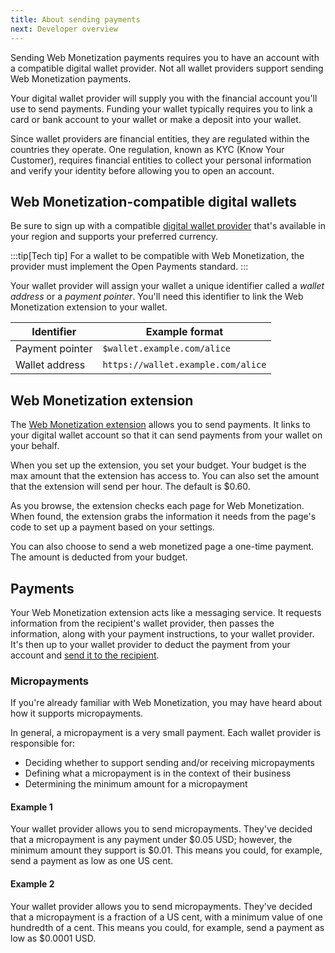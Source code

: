 ```yaml
---
title: About sending payments
next: Developer overview
---
```



Sending Web Monetization payments requires you to have an account with a compatible digital wallet provider. Not all wallet providers support sending Web Monetization payments.

Your digital wallet provider will supply you with the financial account you'll use to send payments. Funding your wallet typically requires you to link a card or bank account to your wallet or make a deposit into your wallet.

Since wallet providers are financial entities, they are regulated within the countries they operate. One regulation, known as KYC (Know Your Customer), requires financial entities to collect your personal information and verify your identity before allowing you to open an account.

## Web Monetization-compatible digital wallets

Be sure to sign up with a compatible [digital wallet provider](/wallets) that's available in your region and supports your preferred currency.

:::tip[Tech tip]
For a wallet to be compatible with Web Monetization, the provider must implement the <LinkOut href="https://openpayments.dev">Open Payments</LinkOut> standard.
:::

Your wallet provider will assign your wallet a unique identifier called a _wallet address_ or a _payment pointer_. You'll need this identifier to link the Web Monetization extension to your wallet.

| Identifier      | Example format                     |
| --------------- | ---------------------------------- |
| Payment pointer | `$wallet.example.com/alice`        |
| Wallet address  | `https://wallet.example.com/alice` |

## Web Monetization extension

The [Web Monetization extension](/supporters/get-started#install-the-extension) allows you to send payments. It links to your digital wallet account so that it can send payments from your wallet on your behalf.

When you set up the extension, you set your budget. Your budget is the max amount that the extension has access to. You can also set the amount that the extension will send per hour. The default is $0.60.

As you browse, the extension checks each page for Web Monetization. When found, the extension grabs the information it needs from the page's code to set up a payment based on your settings.

You can also choose to send a web monetized page a one-time payment. The amount is deducted from your budget.

## Payments

Your Web Monetization extension acts like a messaging service. It requests information from the recipient's wallet provider, then passes the information, along with your payment instructions, to your wallet provider. It's then up to your wallet provider to deduct the payment from your account and [send it to the recipient](/developers/about-receiving).

### Micropayments

If you're already familiar with Web Monetization, you may have heard about how it supports micropayments.

In general, a micropayment is a very small payment. Each wallet provider is responsible for:

- Deciding whether to support sending and/or receiving micropayments
- Defining what a micropayment is in the context of their business
- Determining the minimum amount for a micropayment

#### Example 1

Your wallet provider allows you to send micropayments. They've decided that a micropayment is any payment under $0.05 USD; however, the minimum amount they support is $0.01. This means you could, for example, send a payment as low as one US cent.

#### Example 2

Your wallet provider allows you to send micropayments. They've decided that a micropayment is a fraction of a US cent, with a minimum value of one hundredth of a cent. This means you could, for example, send a payment as low as $0.0001 USD.
